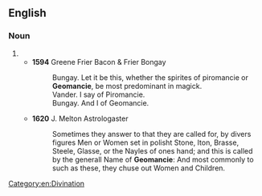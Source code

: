 {{also|géomancie}}
==English==

===Noun===
{{en-noun|-}}

# {{archaic spelling of|geomancy|lang=en}}
#* '''1594''' Greene Frier Bacon & Frier Bongay
#*: Bungay. Let it be this, whether the spirites of piromancie or '''Geomancie''', be most predominant in magick.<br />Vander. I say of Piromancie.<br />Bungay. And I of Geomancie.
#* '''1620''' J. Melton Astrologaster
#*: Sometimes they answer to that they are called for, by divers figures Men or Women set in polisht Stone, Iton, Brasse, Steele, Glasse, or the Nayles of ones hand; and this is called by the generall Name of '''Geomancie''': And most commonly to such as these, they chuse out Women and Children.

[[Category:en:Divination]]